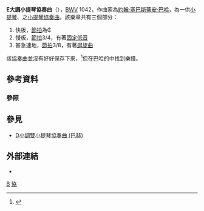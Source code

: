 {{NoteTA
|G1=音乐}}{{listen
 | filename     = Bach Emaj Violin Concerto - 1. Allegro.ogg
 | title        = E大調小提琴協奏曲第一樂章
 | description  = [[將臨期|將臨期]]室內樂團表演
 | format       = [[ogg|ogg]]
 | filename2    = Bach Emaj Violin Concerto - 2. Adagio sempre Piano.ogg
 | title2       = E大調小提琴協奏曲第二樂章
 | description2 = [[將臨期|將臨期]]室內樂團表演
 | format2      = [[ogg|ogg]]
 | filename3    = Bach Emaj Violin Concerto - 3. Allegro.ogg
 | title3       = E大調小提琴協奏曲第三樂章
 | description3 = [[將臨期|將臨期]]室內樂團表演
 | format3      = [[ogg|ogg]]
}}
'''E大調小提琴協奏曲'''（{{lang-en|Violin Concerto in E major}}），[[BWV|BWV]] 1042，作曲家為[[約翰·塞巴斯蒂安·巴哈|約翰·塞巴斯蒂安·巴哈]]，為一供[[小提琴|小提琴]]、{{Link-en|弦樂組|String section}}之[[小提琴協奏曲|小提琴協奏曲]]。該樂章共有三個部分：
#快板，[[節拍|節拍]]為₵
#慢板，[[節拍|節拍]]3/4，有著[[固定低音|固定低音]]
#甚急速地，[[節拍|節拍]]3/8，有著[[迴旋曲|迴旋曲]]
該[[協奏曲|協奏曲]]並沒有好好保存下來，<ref>{{cite web|url=http://www.bach-digital.de/receive/BachDigitalWork_work_00001224|title=BWV 1042|publisher=Bach Digital|accessdate=1 May 2013|archive-date=2014-06-06|archive-url=https://web.archive.org/web/20140606212314/http://www.bach-digital.de/receive/BachDigitalWork_work_00001224|dead-url=no}}</ref>但在巴哈的{{Link-en|大鍵琴協奏曲|Keyboard concertos by Johann Sebastian Bach|另一作品}}中找到樂譜。

== 參考資料 ==
=== 參照 ===
{{reflist}}

== 參見 ==
{{portal|古典音樂}}
* [[D小調雙小提琴協奏曲_(巴赫)|D小調雙小提琴協奏曲 (巴赫)]]

== 外部連結 ==
* {{IMSLP2|work=Violin_Concerto_No.2_in_E_major,_BWV_1042_(Bach,_Johann_Sebastian)|cname=巴赫E大調小提琴協奏曲}}

{{古典音樂小作品}}

{{Authority control}}
[[Category:小提琴協奏曲|B]]
[[Category:巴赫协奏曲|協]]